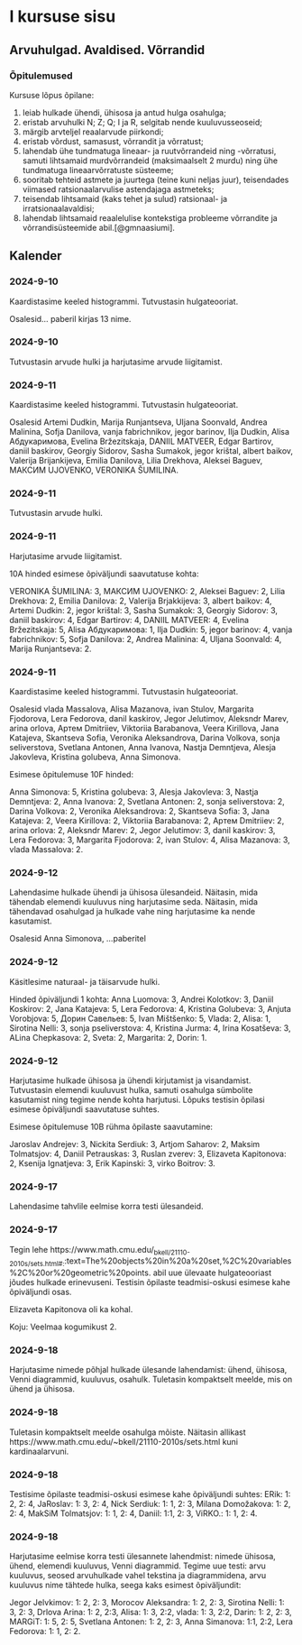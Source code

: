 []{#sessions}

# I kursuse sisu

## Arvuhulgad. Avaldised. Võrrandid

### Õpitulemused

\multicolsbegin

Kursuse lõpus õpilane:

1. leiab hulkade ühendi, ühisosa ja antud hulga osahulga;
2. eristab arvuhulki N; Z; Q; I ja R, selgitab nende kuuluvusseoseid;
3. märgib arvteljel reaalarvude piirkondi;
4. eristab võrdust, samasust, võrrandit ja võrratust;
5. lahendab ühe tundmatuga lineaar- ja ruutvõrrandeid ning -võrratusi, samuti lihtsamaid
murdvõrrandeid (maksimaalselt 2 murdu) ning ühe tundmatuga lineaarvõrratuste süsteeme;
6. sooritab tehteid astmete ja juurtega (teine kuni neljas juur), teisendades viimased
ratsionaalarvulise astendajaga astmeteks;
7. teisendab lihtsamaid (kaks tehet ja sulud) ratsionaal- ja irratsionaalavaldisi;
8. lahendab lihtsamaid reaalelulise kontekstiga probleeme võrrandite ja võrrandisüsteemide
abil.[@gmnaasiumi].

\multicolsend

## Kalender

### 2024-9-10

Kaardistasime keeled histogrammi. Tutvustasin hulgateooriat.

Osalesid... paberil kirjas 13 nime.

### 2024-9-10

Tutvustasin arvude hulki ja harjutasime arvude liigitamist.

### 2024-9-11

Kaardistasime keeled histogrammi. Tutvustasin hulgateooriat.

Osalesid Artemi Dudkin, Marija Runjantseva, Uljana Soonvald, Andrea Malinina, Sofja Danilova, vanja fabrichnikov, jegor barinov, Ilja Dudkin, Alisa Абдукаримова, Evelina Bržezitskaja, DANIIL MATVEER, Edgar Bartirov, daniil baskirov, Georgiy Sidorov, Sasha Sumakok, jegor krištal, albert baikov, Valerija Brijankijeva, Emilia Danilova, Lilia Drekhova, Aleksei Baguev, МАКСИМ UJOVENKO, VERONIKA ŠUMILINA.

### 2024-9-11

Tutvustasin arvude hulki.

### 2024-9-11

Harjutasime arvude liigitamist.

10A hinded esimese õpiväljundi saavutatuse kohta:

VERONIKA ŠUMILINA: 3,
МАКСИМ UJOVENKO: 2,
Aleksei Baguev: 2,
Lilia Drekhova: 2,
Emilia Danilova: 2,
Valerija Brjakkijeva: 3,
albert baikov: 4,
Artemi Dudkin: 2,
jegor krištal: 3,
Sasha Sumakok: 3,
Georgiy Sidorov: 3,
daniil baskirov: 4,
Edgar Bartirov: 4,
DANIIL MATVEER: 4,
Evelina Bržezitskaja: 5,
Alisa Абдукаримова: 1,
Ilja Dudkin: 5,
jegor barinov: 4,
vanja fabrichnikov: 5,
Sofja Danilova: 2,
Andrea Malinina: 4,
Uljana Soonvald: 4,
Marija Runjantseva: 2.

### 2024-9-11

Kaardistasime keeled histogrammi. Tutvustasin hulgateooriat.

Osalesid vlada Massalova, Alisa Mazanova, ivan Stulov, Margarita Fjodorova, Lera Fedorova, danil kaskirov, Jegor Jelutimov, Aleksndr Marev, arina orlova, Артем Dmitriiev, Viktoriia Barabanova, Veera Kirillova, Jana Katajeva, Skantseva Sofia, Veronika Aleksandrova, Darina Volkova, sonja seliverstova, Svetlana Antonen, Anna Ivanova, Nastja Demntjeva, Alesja Jakovleva, Kristina golubeva, Anna Simonova.

Esimese õpitulemuse 10F hinded:

Anna Simonova: 5,
Kristina golubeva: 3,
Alesja Jakovleva: 3,
Nastja Demntjeva: 2,
Anna Ivanova: 2,
Svetlana Antonen: 2,
sonja seliverstova: 2,
Darina Volkova: 2,
Veronika Aleksandrova: 2,
Skantseva Sofia: 3,
Jana Katajeva: 2,
Veera Kirillova: 2,
Viktoriia Barabanova: 2,
Артем Dmitriiev: 2,
arina orlova: 2,
Aleksndr Marev: 2,
Jegor Jelutimov: 3,
danil kaskirov: 3,
Lera Fedorova: 3,
Margarita Fjodorova: 2,
ivan Stulov: 4,
Alisa Mazanova: 3,
vlada Massalova: 2.

### 2024-9-12

Lahendasime hulkade ühendi ja ühisosa ülesandeid. Näitasin, mida tähendab elemendi kuuluvus ning harjutasime seda. Näitasin, mida tähendavad osahulgad ja hulkade vahe ning harjutasime ka nende kasutamist.

Osalesid Anna Simonova, ...paberitel

### 2024-9-12

Käsitlesime naturaal- ja täisarvude hulki.

Hinded õpiväljundi 1 kohta:
Anna Luomova: 3,
Andrei Kolotkov: 3,
Daniil Koskirov: 2,
Jana Katajeva: 5,
Lera Fedorova: 4,
Kristina Golubeva: 3,
Anjuta Vorobjova: 5,
Дорин Савельев: 5,
Ivan Mištšenko: 5,
Vlada: 2,
Alisa: 1,
Sirotina Nelli: 3,
sonja pseliverstova: 4,
Kristina Jurma: 4,
Irina Kosatševa: 3,
ALina Chepkasova: 2,
Sveta: 2,
Margarita: 2,
Dorin: 1.

### 2024-9-12

Harjutasime hulkade ühisosa ja ühendi kirjutamist ja visandamist. Tutvustasin elemendi kuuluvust hulka, samuti osahulga sümbolite kasutamist ning tegime nende kohta harjutusi. Lõpuks testisin õpilasi esimese õpiväljundi saavutatuse suhtes.

Esimese õpitulemuse 10B rühma õpilaste saavutamine:

Jaroslav Andrejev: 3,
Nickita Serdiuk: 3,
Artjom Saharov: 2,
Maksim Tolmatsjov: 4,
Daniil Petrauskas: 3,
Ruslan zverev: 3,
Elizaveta Kapitonova: 2,
Ksenija Ignatjeva: 3,
Erik Kapinski: 3,
virko Boitrov: 3.

### 2024-9-17

Lahendasime tahvlile eelmise korra testi ülesandeid.

### 2024-9-17

Tegin lehe https://www.math.cmu.edu/~bkell/21110-2010s/sets.html#:~:text=The%20objects%20in%20a%20set,%2C%20variables%2C%20or%20geometric%20points. abil uue ülevaate hulgateooriast jõudes hulkade erinevuseni. Testisin õpilaste teadmisi-oskusi esimese kahe õpiväljundi osas.

Elizaveta Kapitonova oli ka kohal.

Koju: Veelmaa kogumikust 2.

### 2024-9-18

Harjutasime nimede põhjal hulkade ülesande lahendamist: ühend, ühisosa, Venni diagrammid, kuuluvus, osahulk. Tuletasin kompaktselt meelde, mis on ühend ja ühisosa.

### 2024-9-18

Tuletasin kompaktselt meelde osahulga mõiste. Näitasin allikast https://www.math.cmu.edu/~bkell/21110-2010s/sets.html kuni kardinaalarvuni.

### 2024-9-18

Testisime õpilaste teadmisi-oskusi esimese kahe õpiväljundi suhtes:
ERik: 1: 2, 2: 4,
JaRoslav: 1: 3, 2: 4,
Nick Serdiuk: 1: 1, 2: 3,
Milana Domožakova: 1: 2, 2: 4,
MakSiM Tolmatsjov: 1: 1, 2: 4,
Daniil: 1:1, 2: 3,
ViRKO.: 1: 1, 2: 4.

### 2024-9-18

Harjutasime eelmise korra testi ülesannete lahendmist: nimede ühisosa, ühend, elemendi kuuluvus, Venni diagrammid. Tegime uue testi: arvu kuuluvus, seosed arvuhulkade vahel tekstina ja diagrammidena, arvu kuuluvus nime tähtede hulka, seega kaks esimest õpiväljundit:

Jegor Jelvkimov: 1: 2, 2: 3,
Morocov Aleksandra: 1: 2, 2: 3,
Sirotina Nelli: 1: 3, 2: 3,
Drlova Arina: 1: 2, 2:3,
Alisa: 1: 3, 2:2,
vlada: 1: 3, 2:2,
Darin: 1: 2, 2: 3,
MARGiT: 1: 5, 2: 5,
Svetlana Antonen: 1: 2, 2: 3,
Anna Simanova: 1:1, 2:2,
Lera Fedorova: 1: 1, 2: 2.